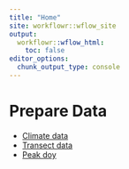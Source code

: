 ```yaml
---
title: "Home"
site: workflowr::wflow_site
output:
  workflowr::wflow_html:
    toc: false
editor_options:
  chunk_output_type: console
---
```


# Prepare Data
- [Climate data](prepare_climate.html)
- [Transect data](prepare_transects_data.html)
- [Peak doy](prepare_peak.html)
